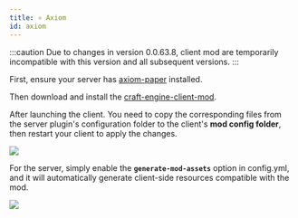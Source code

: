 ```yaml
---
title: ⚛️ Axiom
id: axiom
---
```


:::caution
Due to changes in version 0.0.63.8, client mod are temporarily incompatible with this version and all subsequent versions.
:::

First, ensure your server has [axiom-paper](https://modrinth.com/plugin/axiom-paper-plugin) installed.

Then download and install the [craft-engine-client-mod](https://github.com/Xiao-MoMi/craft-engine-client-mod/releases).

After launching the client. You need to copy the corresponding files from the server plugin's configuration folder to the client's **mod config folder**, then restart your client to apply the changes.

![](/img/axiom_1.png)

For the server, simply enable the **`generate-mod-assets`** option in config.yml, and it will automatically generate client-side resources compatible with the mod.

![](/img/axiom_2.webp)